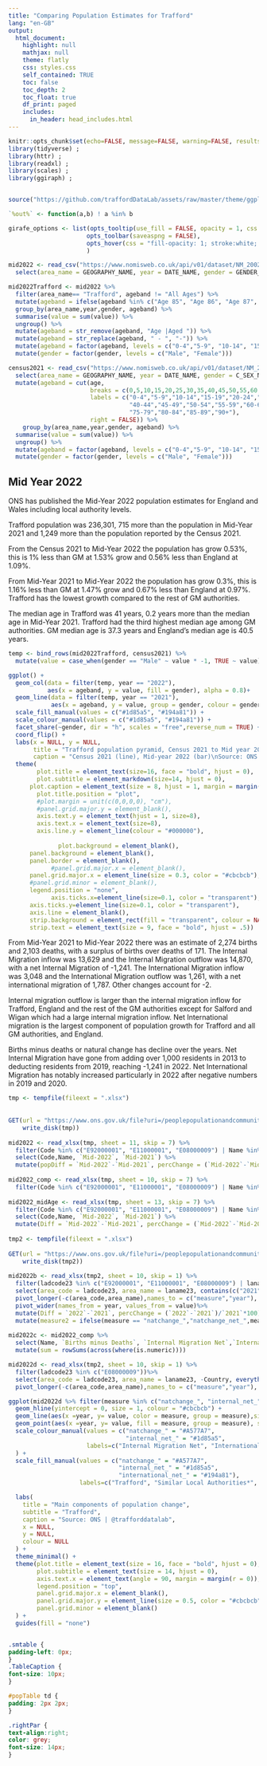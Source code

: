 ```yaml
---
title: "Comparing Population Estimates for Trafford"
lang: "en-GB"
output:
  html_document:
    highlight: null
    mathjax: null
    theme: flatly
    css: styles.css
    self_contained: TRUE
    toc: false
    toc_depth: 2
    toc_float: true
    df_print: paged
    includes:
      in_header: head_includes.html
---
```



<main>
```r
knitr::opts_chunk$set(echo=FALSE, message=FALSE, warning=FALSE, results=FALSE)
library(tidyverse) ;
library(httr) ; 
library(readxl) ;
library(scales) ; 
library(ggiraph) ;


source("https://github.com/traffordDataLab/assets/raw/master/theme/ggplot2/theme_lab.R")

`%out%` <- function(a,b) ! a %in% b

girafe_options <- list(opts_tooltip(use_fill = FALSE, opacity = 1, css = "background-color: #e7e6e1; color: #212121; padding: 0.1em; border-radius: 0.25em;"),
                      opts_toolbar(saveaspng = FALSE),
                      opts_hover(css = "fill-opacity: 1; stroke:white; stroke-opacity: 1; r: 2.5pt;")
                      )

```

```r

mid2022 <- read_csv("https://www.nomisweb.co.uk/api/v01/dataset/NM_2002_1.data.csv?geography=1853882369,1807745054,2092957699&date=latest&gender=1,2&c_age=200,1,3...18,186...191&measures=20100") %>%
  select(area_name = GEOGRAPHY_NAME, year = DATE_NAME, gender = GENDER_NAME, ageband = C_AGE_NAME, value = OBS_VALUE)

mid2022Trafford <- mid2022 %>%
  filter(area_name== "Trafford", ageband != "All Ages") %>%
  mutate(ageband = ifelse(ageband %in% c("Age 85", "Age 86", "Age 87", "Age 88", "Age 89"), "Aged 85-89", ageband)) %>%
  group_by(area_name,year,gender, ageband) %>%
  summarise(value = sum(value)) %>%
  ungroup() %>%
  mutate(ageband = str_remove(ageband, "Age |Aged ")) %>%
  mutate(ageband = str_replace(ageband, " - ", "-")) %>%
  mutate(ageband = factor(ageband, levels = c("0-4","5-9", "10-14", "15-19", "20-24", "25-29", "30-34","35-39","40-44","45-49","50-54","55-59","60-64","65-69","70-74","75-79","80-84","85-89","90+"))) %>%
  mutate(gender = factor(gender, levels = c("Male", "Female")))

census2021 <- read_csv("https://www.nomisweb.co.uk/api/v01/dataset/NM_2029_1.data.csv?date=latest&geography=1778385132&c_sex=1,2&c2021_age_92=1...91&measures=20100") %>%
  select(area_name = GEOGRAPHY_NAME, year = DATE_NAME, gender = C_SEX_NAME, age = C2021_AGE_92_SORTORDER, value = OBS_VALUE) %>%
  mutate(ageband = cut(age,
                       breaks = c(0,5,10,15,20,25,30,35,40,45,50,55,60,65,70,75,80,85,90,120),
                       labels = c("0-4","5-9","10-14","15-19","20-24","25-29","30-34","35-39",
                                  "40-44","45-49","50-54","55-59","60-64","65-69","70-74",
                                  "75-79","80-84","85-89","90+"),
                       right = FALSE)) %>%
    group_by(area_name,year,gender, ageband) %>%
  summarise(value = sum(value)) %>%
  ungroup() %>%
  mutate(ageband = factor(ageband, levels = c("0-4","5-9", "10-14", "15-19", "20-24", "25-29", "30-34","35-39","40-44","45-49","50-54","55-59","60-64","65-69","70-74","75-79","80-84","85-89","90+"))) %>%
  mutate(gender = factor(gender, levels = c("Male", "Female")))

```


## Mid Year 2022

</b>

<p>ONS has published the Mid-Year 2022 population estimates for England and Wales including local authority levels.</p>

<p>Trafford population was 236,301, 715 more than the population in Mid-Year 2021 and 1,249 more than the population reported by the Census 2021.</p>

<p>From the Census 2021 to Mid-Year 2022 the population has grow 0.53%, this is 1% less than GM at 1.53% grow and 0.56% less than England at 1.09%.</p>

<p>From Mid-Year 2021 to Mid-Year 2022 the population has grow 0.3%, this is 1.16% less than GM at 1.47% grow and 0.67% less than England at 0.97%. Trafford has the lowest growth compared to the rest of GM authorities.</p>

<p>The median age in Trafford was 41 years, 0.2 years more than the median age in Mid-Year 2021. Trafford had the third highest median age among GM authorities. GM median age is 37.3 years and England’s median age is 40.5 years.</p>

<div class = "row">
<div class = "col-md-2">
</div>
<div class = "col-md-8">
```r

temp <- bind_rows(mid2022Trafford, census2021) %>%
  mutate(value = case_when(gender == "Male" ~ value * -1, TRUE ~ value))

ggplot() +
  geom_col(data = filter(temp, year == "2022"), 
           aes(x = ageband, y = value, fill = gender), alpha = 0.8)+ 
  geom_line(data = filter(temp, year == "2021"), 
            aes(x = ageband, y = value, group = gender, colour = gender), stat = "identity", size = 1) +
  scale_fill_manual(values = c("#1d85a5", "#194a81")) +
  scale_colour_manual(values = c("#1d85a5", "#194a81")) +
  facet_share(~gender, dir = "h", scales = "free",reverse_num = TRUE) +
  coord_flip() +
  labs(x = NULL, y = NULL, 
       title = "Trafford population pyramid, Census 2021 to Mid year 2022",
       caption = "Census 2021 (line), Mid-year 2022 (bar)\nSource: ONS | @traffordDataLab") +
  theme(
        plot.title = element_text(size=16, face = "bold", hjust = 0),
        plot.subtitle = element_markdown(size=14, hjust = 0),
      plot.caption = element_text(size = 8, hjust = 1, margin = margin(t = 15)),
        plot.title.position = "plot",
        #plot.margin = unit(c(0,0,0,0), "cm"),
        #panel.grid.major.y = element_blank(),
        axis.text.y = element_text(hjust = 1, size=8),
        axis.text.x = element_text(size=8),
        axis.line.y = element_line(colour = "#000000"),
        
              plot.background = element_blank(),
      panel.background = element_blank(),
      panel.border = element_blank(),
            #panel.grid.major.x = element_blank(),
      panel.grid.major.x = element_line(size = 0.3, color = "#cbcbcb"),
      #panel.grid.minor = element_blank(),
      legend.position = "none",
            axis.ticks.x=element_line(size=0.1, color = "transparent"),
      axis.ticks.y=element_line(size=0.1, color = "transparent"),
      axis.line = element_blank(),
      strip.background = element_rect(fill = "transparent", colour = NA),
      strip.text = element_text(size = 9, face = "bold", hjust = .5))

```
</div>
<div class = "col-md-2">
</div>
</div>

<p>From Mid-Year 2021 to Mid-Year 2022 there was an estimate of 2,274 births and 2,103 deaths, with a surplus of births over deaths of 171. The Internal Migration inflow was 13,629 and the Internal Migration outflow was 14,870, with a net Internal Migration of -1,241. The International Migration inflow was 3,048 and the International Migration outflow was 1,261, with a net international migration of 1,787. Other changes account for -2.</p>

<p>Internal migration outflow is larger than the internal migration inflow for Trafford, England and the rest of the GM authorities except for Salford and Wigan which had a large internal migration inflow. Net International migration is the largest component of population growth for Trafford and all GM authorities, and England.</p>

<p>Births minus deaths or natural change has decline over the years. Net Internal Migration have gone from adding over 1,000 residents in 2013 to deducting residents from 2019, reaching -1,241 in 2022. Net International Migration has notably increased particularly in 2022 after negative numbers in 2019 and 2020.</p>

```r

tmp <- tempfile(fileext = ".xlsx")
 
 
GET(url = "https://www.ons.gov.uk/file?uri=/peoplepopulationandcommunity/populationandmigration/populationestimates/datasets/estimatesofthepopulationforenglandandwales/mid20222023localauthorityboundaires/mye22tablesew2023geogs.xlsx",
    write_disk(tmp))
 
mid2022 <- read_xlsx(tmp, sheet = 11, skip = 7) %>%
  filter(Code %in% c("E92000001", "E11000001", "E08000009") | Name %in% c("Bolton","Bury","Manchester","Oldham","Rochdale","Salford","Stockport","Tameside","Trafford","Wigan")) %>%
  select(Code,Name, `Mid-2022`, `Mid-2021`) %>%
  mutate(popDiff = `Mid-2022`-`Mid-2021`, percChange = (`Mid-2022`-`Mid-2021`)/`Mid-2021`*100)
 
mid2022_comp <- read_xlsx(tmp, sheet = 10, skip = 7) %>%
  filter(Code %in% c("E92000001", "E11000001", "E08000009") | Name %in% c("Bolton","Bury","Manchester","Oldham","Rochdale","Salford","Stockport","Tameside","Trafford","Wigan"))
 
mid2022_midAge <- read_xlsx(tmp, sheet = 13, skip = 7) %>%
  filter(Code %in% c("E92000001", "E11000001", "E08000009") | Name %in% c("Bolton","Bury","Manchester","Oldham","Rochdale","Salford","Stockport","Tameside","Trafford","Wigan")) %>%
  select(Code,Name, `Mid-2022`, `Mid-2021`) %>%
  mutate(Diff = `Mid-2022`-`Mid-2021`, percChange = (`Mid-2022`-`Mid-2021`)/`Mid-2021`*100)
 
tmp2 <- tempfile(fileext = ".xlsx")
 
GET(url = "https://www.ons.gov.uk/file?uri=/peoplepopulationandcommunity/populationandmigration/populationestimates/datasets/estimatesofthepopulationforenglandandwales/mid2011tomid2022detailedtimeseries/myebtablesenglandwales20112022v2.xlsx",
    write_disk(tmp2))
 
mid2022b <- read_xlsx(tmp2, sheet = 10, skip = 1) %>%
  filter(ladcode23 %in% c("E92000001", "E11000001", "E08000009") | laname23 %in% c("Bolton","Bury","Manchester","Oldham","Rochdale","Salford","Stockport","Tameside","Trafford","Wigan"))%>%
  select(area_code = ladcode23, area_name = laname23, contains(c("2021","2022"))) %>%
  pivot_longer(-c(area_code,area_name),names_to = c("measure","year"), names_sep = -4) %>%
  pivot_wider(names_from = year, values_from = value)%>%
  mutate(Diff = `2022`-`2021`, percChange = (`2022`-`2021`)/`2021`*100) %>%
  mutate(measure2 = ifelse(measure == "natchange_","natchange_net_",measure))
 
mid2022c <- mid2022_comp %>%
  select(Name, `Births minus Deaths`, `Internal Migration Net`,`International Migration Net`, Other ) %>%
  mutate(sum = rowSums(across(where(is.numeric))))

mid2022d <- read_xlsx(tmp2, sheet = 10, skip = 1) %>%
  filter(ladcode23 %in% c("E08000009"))%>%
  select(area_code = ladcode23, area_name = laname23, -Country, everything(), -Country) %>%
  pivot_longer(-c(area_code,area_name),names_to = c("measure","year"), names_sep = -4) 
```

<div class = "row">
<div class = "col-md-2">
</div>
<div class = "col-md-8">
```r

ggplot(mid2022d %>% filter(measure %in% c("natchange_", "internal_net_", "international_net_"))) +
  geom_hline(yintercept = 0, size = 1, colour = "#cbcbcb") +
  geom_line(aes(x =year, y= value, color = measure, group = measure),size = 1) +
  geom_point(aes(x =year, y= value, fill = measure, group = measure), shape = 21, color = "transparent", size = 2) +
  scale_colour_manual(values = c("natchange_" = "#A577A7",
                                 "internal_net_" = "#1d85a5",                                  "international_net_" = "#194a81"),
                      labels=c("Internal Migration Net", "International Migration Net", "Briths minus Deaths")
  ) +
  scale_fill_manual(values = c("natchange_" = "#A577A7", 
                               "internal_net_" = "#1d85a5", 
                               "international_net_" = "#194a81"),
                    labels=c("Trafford", "Similar Local Authorities*", "England")) +

  labs(
    title = "Main components of population change",
    subtitle = "Trafford",
    caption = "Source: ONS | @trafforddatalab",
    x = NULL,
    y = NULL,
    colour = NULL
  ) +
  theme_minimal() +
  theme(plot.title = element_text(size = 16, face = "bold", hjust = 0),
        plot.subtitle = element_text(size = 14, hjust = 0),
        axis.text.x = element_text(angle = 90, margin = margin(r = 0)),
        legend.position = "top",
        panel.grid.major.x = element_blank(),
        panel.grid.major.y = element_line(size = 0.5, color = "#cbcbcb"), 
        panel.grid.minor = element_blank()
  ) +
  guides(fill = "none")



```
</div>
<div class = "col-md-2">
</div>
</div>


```css
.smtable {
padding-left: 0px;
}
.TableCaption {
font-size: 10px;
}

#popTable td {
padding: 2px 2px;
}

.rightPar {
text-align:right;
color: grey;
font-size: 14px;
}
```
